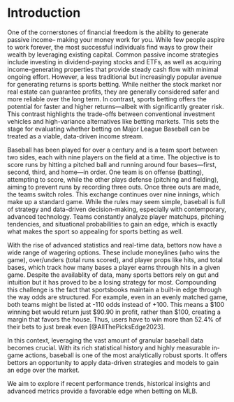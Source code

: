 # Introduction

One of the cornerstones of financial freedom is the ability to generate passive income-- making your money work for you. While few people aspire to work forever, the most successful individuals find ways to grow their wealth by leveraging existing capital. Common passive income strategies include investing in dividend-paying stocks and ETFs, as well as acquiring income-generating properties that provide steady cash flow with minimal ongoing effort. However, a less traditional but increasingly popular avenue for generating returns is sports betting. While neither the stock market nor real estate can guarantee profits, they are generally considered safer and more reliable over the long term. In contrast, sports betting offers the potential for faster and higher returns—albeit with significantly greater risk. This contrast highlights the trade-offs between conventional investment vehicles and high-variance alternatives like betting markets. This sets the stage for evaluating whether betting on Major League Baseball can be treated as a viable, data-driven income stream. 

Baseball has been played for over a century and is a team sport between two sides, each with nine players on the field at a time. The objective is to score runs by hitting a pitched ball and running around four bases—first, second, third, and home—in order. One team is on offense (batting), attempting to score, while the other plays defense (pitching and fielding), aiming to prevent runs by recording three outs. Once three outs are made, the teams switch roles. This exchange continues over nine innings, which make up a standard game. While the rules may seem simple, baseball is full of strategy and data-driven decision-making, especially with contemporary, advanced technology. Teams constantly analyze player matchups, pitching tendencies, and situational probabilities to gain an edge, which is exactly what makes the sport so appealing for sports betting as well.

With the rise of advanced statistics and real-time data, bettors now have a wide range of wagering options. These include moneylines (who wins the game), over/unders (total runs scored), and player props like hits, and total bases, which track how many bases a player earns through hits in a given game. Despite the availablity of data, many sports bettors rely on gut and intuition but it has proved to be a losing strategy for most. Compounding this challenge is the fact that sportsbooks maintain a built-in edge through the way odds are structured. For example, even in an evenly matched game, both teams might be listed at -110 odds instead of +100. This means a $100 winning bet would return just $90.90 in profit, rather than $100, creating a margin that favors the house. Thus, users have to win more than 52.4% of their bets to just break even [@AllThePicksEdge2023].

In this context, leveraging the vast amount of granular baseball data becomes crucial. With its rich statistical history and highly measurable in-game actions, baseball is one of the most analytically robust sports. It offers bettors an opportunity to apply data-driven strategies and models to gain an edge over the market. 

We aim to explore if recent performance trends, historical insights and advanced metrics provide a favorable edge when betting on MLB.